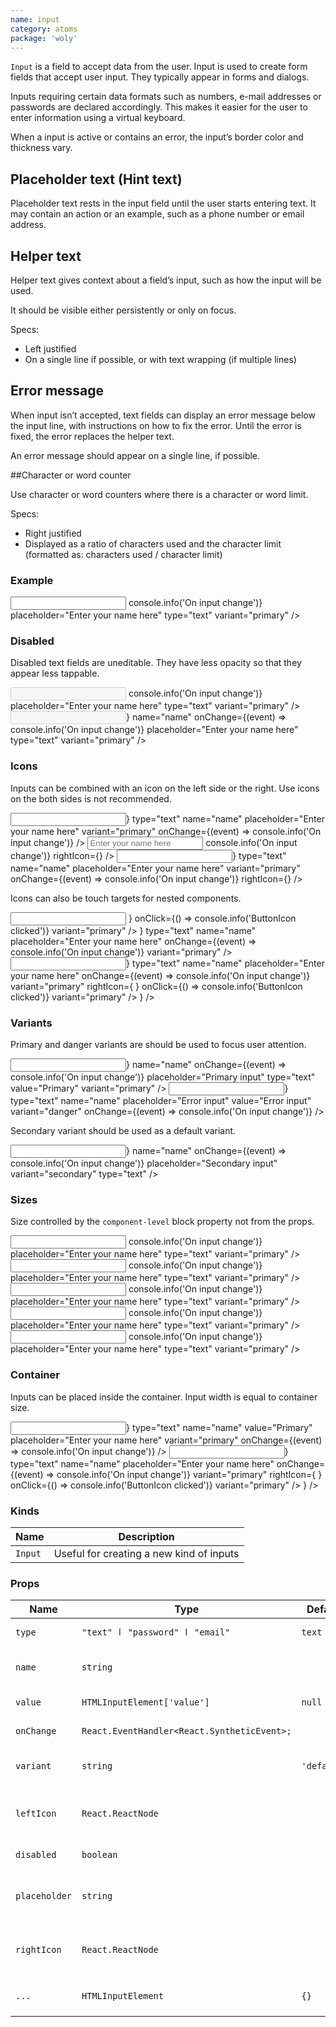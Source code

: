 ```yaml
---
name: input
category: atoms
package: 'woly'
---
```





`Input` is a field to accept data from the user. Input is used to create form fields that accept user input.
They typically appear in forms and dialogs.

Inputs requiring certain data formats such as numbers, e-mail addresses or passwords are declared accordingly.
This makes it easier for the user to enter information using a virtual keyboard.

When a input is active or contains an error, the input’s border color and thickness vary.

## Placeholder text (Hint text)

Placeholder text rests in the input field until the user starts entering text.
It may contain an action or an example, such as a phone number or email address.

## Helper text

Helper text gives context about a field’s input, such as how the input will be used.

It should be visible either persistently or only on focus.

Specs:

- Left justified
- On a single line if possible, or with text wrapping (if multiple lines)

## Error message

When input isn’t accepted, text fields can display an error message below the input line, with instructions on how to fix the error.
Until the error is fixed, the error replaces the helper text.

An error message should appear on a single line, if possible.

##Character or word counter

Use character or word counters where there is a character or word limit.

Specs:

- Right justified
- Displayed as a ratio of characters used and the character limit (formatted as: characters used / character limit)

### Example

<Playground>
  <Input
    name="name"
    onChange={(event) => console.info('On input change')}
    placeholder="Enter your name here"
    type="text"
    variant="primary"
  />
</Playground>

### Disabled

Disabled text fields are uneditable. They have less opacity so that they appear less tappable.

<Playground direction="vertical">
  <Input
    disabled
    name="name"
    onChange={(event) => console.info('On input change')}
    placeholder="Enter your name here"
    type="text"
    variant="primary"
  />
  <Input
    disabled
    leftIcon={<InfoIcon />}
    name="name"
    onChange={(event) => console.info('On input change')}
    placeholder="Enter your name here"
    type="text"
    variant="primary"
  />
</Playground>

### Icons

Inputs can be combined with an icon on the left side or the right. Use icons on the both sides is not recommended.

<Playground direction="vertical" size="L">
  <Input
    leftIcon={<InfoIcon />}
    type="text"
    name="name"
    placeholder="Enter your name here"
    variant="primary"
    onChange={(event) => console.info('On input change')}
  />
  <Input
    type="text"
    name="name"
    placeholder="Enter your name here"
    variant="primary"
    onChange={(event) => console.info('On input change')}
    rightIcon={<InfoIcon />}
  />
  <Input
    leftIcon={<InfoIcon />}
    type="text"
    name="name"
    placeholder="Enter your name here"
    variant="primary"
    onChange={(event) => console.info('On input change')}
    rightIcon={<InfoIcon />}
  />
</Playground>

Icons can also be touch targets for nested components.

<Playground size="L" direction="vertical">
  <Input
    rightIcon={
      <block.S>
        <ButtonIcon
          icon={<InfoIcon />}
          onClick={() => console.info('ButtonIcon clicked')}
          variant="primary"
        />
      </block.S>
    }
    type="text"
    name="name"
    placeholder="Enter your name here"
    onChange={(event) => console.info('On input change')}
    variant="primary"
  />
  <Input
    leftIcon={<InfoIcon />}
    type="text"
    name="name"
    placeholder="Enter your name here"
    onChange={(event) => console.info('On input change')}
    variant="primary"
    rightIcon={
      <block.S>
        <ButtonIcon
          icon={<InfoIcon />}
          onClick={() => console.info('ButtonIcon clicked')}
          variant="primary"
        />
      </block.S>
    }
  />
</Playground>

### Variants

Primary and danger variants are should be used to focus user attention.

<Playground direction="vertical">
  <Input
    leftIcon={<InfoIcon />}
    name="name"
    onChange={(event) => console.info('On input change')}
    placeholder="Primary input"
    type="text"
    value="Primary"
    variant="primary"
  />
  <Input
    leftIcon={<InfoIcon />}
    type="text"
    name="name"
    placeholder="Error input"
    value="Error input"
    variant="danger"
    onChange={(event) => console.info('On input change')}
  />
</Playground>

Secondary variant should be used as a default variant.

<Playground>
  <Input
    leftIcon={<InfoIcon />}
    name="name"
    onChange={(event) => console.info('On input change')}
    placeholder="Secondary input"
    variant="secondary"
    type="text"
  />
</Playground>

### Sizes

Size controlled by the `component-level` block property not from the props.

<Playground direction="vertical">
  <block.S>
    <Input
      name="name"
      onChange={(event) => console.info('On input change')}
      placeholder="Enter your name here"
      type="text"
      variant="primary"
    />
  </block.S>
  <block.M>
    <Input
      name="name"
      onChange={(event) => console.info('On input change')}
      placeholder="Enter your name here"
      type="text"
      variant="primary"
    />
  </block.M>
  <block.L>
    <Input
      name="name"
      onChange={(event) => console.info('On input change')}
      placeholder="Enter your name here"
      type="text"
      variant="primary"
    />
  </block.L>
  <block.XL>
    <Input
      name="name"
      onChange={(event) => console.info('On input change')}
      placeholder="Enter your name here"
      type="text"
      variant="primary"
    />
  </block.XL>
  <block.H>
    <Input
      name="name"
      onChange={(event) => console.info('On input change')}
      placeholder="Enter your name here"
      type="text"
      variant="primary"
    />
  </block.H>
</Playground>

### Container

Inputs can be placed inside the container. Input width is equal to container size.

<Playground direction="vertical">
  <block.L>
    <Input
      leftIcon={<InfoIcon />}
      type="text"
      name="name"
      value="Primary"
      placeholder="Enter your name here"
      variant="primary"
      onChange={(event) => console.info('On input change')}
    />
  </block.L>
  <block.L>
    <Input
      leftIcon={<InfoIcon />}
      type="text"
      name="name"
      placeholder="Enter your name here"
      onChange={(event) => console.info('On input change')}
      variant="primary"
      rightIcon={
        <block.S>
          <ButtonIcon
            icon={<InfoIcon />}
            onClick={() => console.info('ButtonIcon clicked')}
            variant="primary"
          />
        </block.S>
      }
    />
  </block.L>
</Playground>

### Kinds

| Name    | Description                              |
| ------- | ---------------------------------------- |
| `Input` | Useful for creating a new kind of inputs |

### Props

| Name          | Type                                        | Default     | Description                                                 |
| ------------- | ------------------------------------------- | ----------- | ----------------------------------------------------------- |
| `type`        | `"text" ӏ "password" ӏ "email"`             | `text`      | HTML type of the input                                      |
| `name`        | `string`                                    |             | Name attribute specifies a name of the input                |
| `value`       | `HTMLInputElement['value']`                 | `null`      | Value of input field                                        |
| `onChange`    | `React.EventHandler<React.SyntheticEvent>;` |             | On change event handler.                                    |
| `variant`     | `string`                                    | `'default'` | Variant prop to style Input component                       |
| `leftIcon`    | `React.ReactNode`                           |             | Component to show on the left side of the text (ex.: Icon)  |
| `disabled`    | `boolean`                                   |             | HTML disabled attribute                                     |
| `placeholder` | `string`                                    |             | CSS pseudo-element represents the placeholder text          |
| `rightIcon`   | `React.ReactNode`                           |             | Component to show on the right side of the text (ex.: Icon) |
| `...`         | `HTMLInputElement`                          | `{}`        | Other props are inherited from `HTMLInputElement`           |
